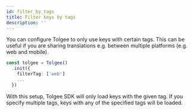 ```yaml
---
id: filter_by_tags
title: Filter keys by tags
description: ''
---
```


You can configure Tolgee to only use keys with certain tags. This can be useful if you are sharing translations e.g. between multiple platforms (e.g. web and mobile).

```ts
const tolgee = Tolgee()
  .init({
    filterTag: ['web']
    ...
  })
```

With this setup, Tolgee SDK will only load keys with the given tag. If you specify multiple tags, keys with any of the specified tags will be loaded.
